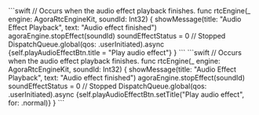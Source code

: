 <PlatformWrapper platform="macos">
```swift
// Occurs when the audio effect playback finishes.
func rtcEngine(_ engine: AgoraRtcEngineKit, soundId: Int32) {
    showMessage(title: "Audio Effect Playback", text: "Audio effect finished")
    agoraEngine.stopEffect(soundId)
    soundEffectStatus = 0 // Stopped
    DispatchQueue.global(qos: .userInitiated).async {self.playAudioEffectBtn.title = "Play audio effect"}
}
```
</PlatformWrapper>
<PlatformWrapper platform="ios">
```swift
// Occurs when the audio effect playback finishes.
func rtcEngine(_ engine: AgoraRtcEngineKit, soundId: Int32) {
    showMessage(title: "Audio Effect Playback", text: "Audio effect finished")
    agoraEngine.stopEffect(soundId)
    soundEffectStatus = 0 // Stopped
    DispatchQueue.global(qos: .userInitiated).async {self.playAudioEffectBtn.setTitle("Play audio effect", for: .normal)}
}
```
</PlatformWrapper>